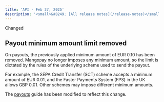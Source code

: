 ```yaml
---
title: 'API - Feb 27, 2025'  
description: '<small>&#8249; [All release notes](/release-notes)</small>'  
---
```


<div class="release-notes-page">

<div class="pill pill-orange">Changed</div>

## Payout minimum amount limit removed

On payouts, the previously applied minimum amount of EUR 0.10 has been removed. Mangopay no longer imposes any minimum amount, so the limit is dictated by the rules of the underlying scheme used to send the payout. 

For example, the SEPA Credit Transfer (SCT) scheme accepts a minimum amount of EUR 0.01, and the Faster Payments System (FPS) in the UK allows GBP 0.01. Other schemes may impose different minimum amounts.

The [payouts](/guides/payouts#minimum-amount) guide has been modified to reflect this change.

</div>